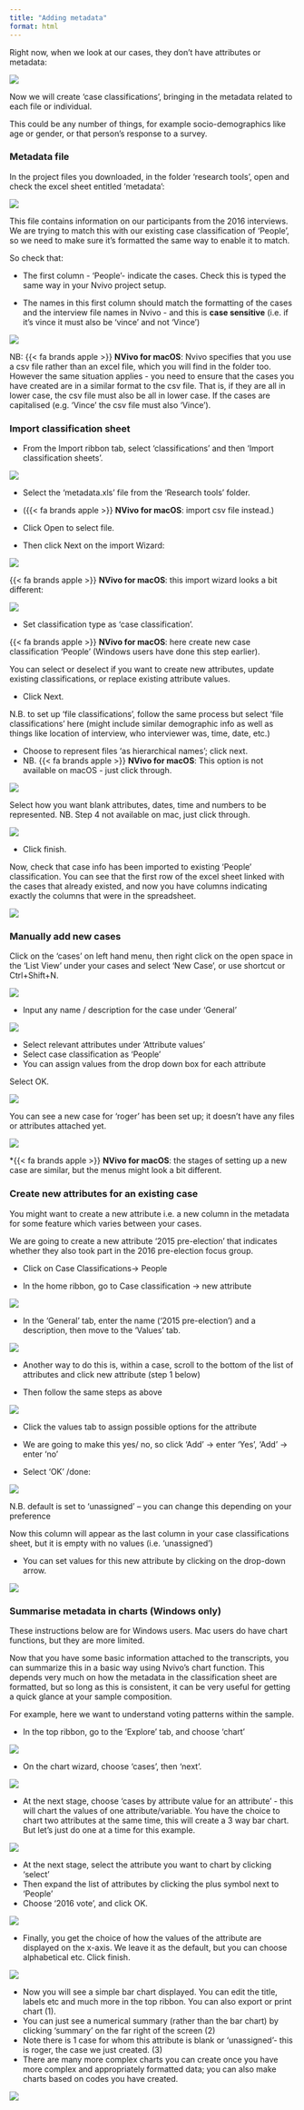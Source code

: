 ```yaml
---
title: "Adding metadata"
format: html
---
```


Right now, when we look at our cases, they don't have attributes or metadata: 

![](images/case no attribute.png)

Now we will create ‘case classifications’, bringing in the metadata related to each file or individual. 

This could be any number of things, for example socio-demographics like age or gender, or that person's response to a survey. 

### Metadata file

In the project files you downloaded, in the folder 'research tools', open and check the excel sheet entitled ‘metadata’: 

![](images/metadata.png)

This file contains information on our participants from the 2016 interviews. We are trying to match this with our existing case classification of ‘People’, so we need to make sure it's formatted the same way to enable it to match. 

So check that: 

-	The first column - 'People'- indicate the cases. Check this is typed the same way in your Nvivo project setup. 


- The names in this first column should match the formatting of the cases and the interview file names in Nvivo - and this is **case sensitive** (i.e. if it's vince it must also be 'vince' and not 'Vince') 

![](images/check metadata format.png)

NB: {{< fa brands apple >}} **NVivo for macOS**: Nvivo specifies that you use a csv file rather than an excel file, which you will find in the folder too. However the same situation applies - you need to ensure that the cases you have created are in a similar format to the csv file. That is, if they are all in lower case, the csv file must also be all in lower case. If the cases are capitalised (e.g. 'Vince' the csv file must also 'Vince'). 

### Import classification sheet

::: instructions

- From the Import ribbon tab, select ‘classifications’ and then ‘Import classification sheets’. 

![](images/Import classification sheet.png)

- Select the ‘metadata.xls’ file from the ‘Research tools’ folder. 

- ({{< fa brands apple >}} **NVivo for macOS**: import csv file instead.)

- Click Open to select file. 

- Then click Next on the import Wizard:  

![](images/Import classification wizard.png)

{{< fa brands apple >}} **NVivo for macOS**: this import wizard looks a bit different: 

![](images/case class mac.png)

- Set classification type as ‘case classification’.

 {{< fa brands apple >}} **NVivo for macOS**: here create new case classification 'People' (Windows users have done this step earlier).

You can select or deselect if you want to create new attributes, update existing classifications, or replace existing attribute values. 

- Click Next. 

:::

N.B. to set up ‘file classifications’, follow the same process but select ‘file classifications’ here (might include similar demographic info as well as things like location of interview, who interviewer was, time, date, etc.)

::: instructions

- Choose to represent files ‘as hierarchical names’; click next.
- NB. {{< fa brands apple >}} **NVivo for macOS**: This option is not available on macOS - just click through. 

![](images/class wizard step 3.png)

:::

::: instructions

Select how you want blank attributes, dates, time and numbers to be represented.
NB. Step 4 not available on mac, just click through. 

![](images/class wizard 4.png)

- Click finish.

:::

Now, check that case info has been imported to existing ‘People’ classification. You can see that the first row of the excel sheet linked with the cases that already existed, and now you have columns indicating exactly the columns that were in the spreadsheet. 

![](images/check class classification.png)

### Manually add new cases 

::: instructions

Click on the 'cases' on left hand menu, then right click on the open space in the ‘List View’ under your cases and select ‘New Case', or use shortcut or Ctrl+Shift+N. 

![](images/new case.png)

:::

::: instructions

- Input any name / description for the case under ‘General’ 

![](images/New case 2.png)

:::

::: instructions

- Select relevant attributes under ‘Attribute values’
- Select case classification as ‘People’ 
-	You can assign values from the drop down box for each attribute

Select OK. 

![](images/new case 4.png)

:::

You can see a new case for 'roger' has been set up; it doesn't have any files or attributes attached yet. 

![](images/roger case.png)

*{{< fa brands apple >}} **NVivo for macOS**: the stages of setting up a new case are similar, but the menus might look a bit different. 

### Create new attributes for an existing case 

You might want to create a new attribute i.e. a new column in the metadata for some feature which varies between your cases. 

We are going to create a new attribute ‘2015 pre-election’ that indicates whether they also took part in the 2016 pre-election focus group. 

::: instructions

- Click on Case Classifications-> People 

- In the home ribbon, go to Case classification -> new attribute

![](images/new attribute 1.png)

:::

::: instructions

- In the ‘General’ tab, enter the name ('2015 pre-election’) and a description, then move to the ‘Values’ tab. 

![](images/new attribute pop up.png)

:::

::: instructions 

- Another way to do this is, within a case, scroll to the bottom of the list of attributes and click new attribute (step 1 below)

- Then follow the same steps as above 

![](images/new attribute 2.png)

:::

::: instructions

- Click the values tab to assign possible options for the attribute 

- We are going to make this yes/ no, so click ‘Add’ -> enter ‘Yes’, 'Add' -> enter 'no' 

- Select ‘OK’ /done: 

![](images/new attribute pop up 2.png)

:::

N.B. default is set to ‘unassigned’ – you can change this depending on your preference

Now this column will appear as the last column in your case classifications sheet, but it is empty with no values (i.e. 'unassigned')

::: instructions

- You can set values for this new attribute by clicking on the drop-down arrow. 

![](images/new attribute show 1.png)

::::

### Summarise metadata in charts (Windows only)

::: macos

These instructions below are for Windows users. Mac users do have chart functions, but they are more limited.

:::

Now that you have some basic information attached to the transcripts, you can summarize this in a basic way using Nvivo's chart function. This depends very much on how the metadata in the classification sheet are formatted, but so long as this is consistent, it can be very useful for getting a quick glance at your sample composition. 

For example, here we want to understand voting patterns within the sample. 

::: instructions

- In the top ribbon, go to the 'Explore' tab, and choose 'chart'

![](images/chart case 1.png)

:::

::: instructions

- On the chart wizard, choose 'cases', then 'next'. 

![](images/chart case 2.png)

:::

::: instructions

- At the next stage, choose 'cases by attribute value for an attribute' - this will chart the values of one attribute/variable. You have the choice to chart two attributes at the same time, this will create a 3 way bar chart. But let's just do one at a time for this example. 

![](images/chart case 3.png)

:::

::: instructions

- At the next stage, select the attribute you want to chart by clicking 'select' 
- Then expand the list of attributes by clicking the plus symbol next to 'People' 
- Choose '2016 vote', and click OK. 

![](images/chart case 4.png)

:::

::: instructions

- Finally, you get the choice of how the values of the attribute are displayed on the x-axis. We leave it as the default, but you can choose alphabetical etc. Click finish. 

![](images/chart case 5.png)

:::

- Now you will see a simple bar chart displayed. You can edit the title, labels etc and much more in the top ribbon. You can also export or print chart (1). 
- You can just see a numerical summary (rather than the bar chart) by clicking 'summary' on the far right of the screen (2)
- Note there is 1 case for whom this attribute is blank or 'unassigned'- this is roger, the case we just created. (3) 
- There are many more complex charts you can create once you have more complex and appropriately formatted data; you can also make charts based on codes you have created. 

![](images/chart case 6.png)
